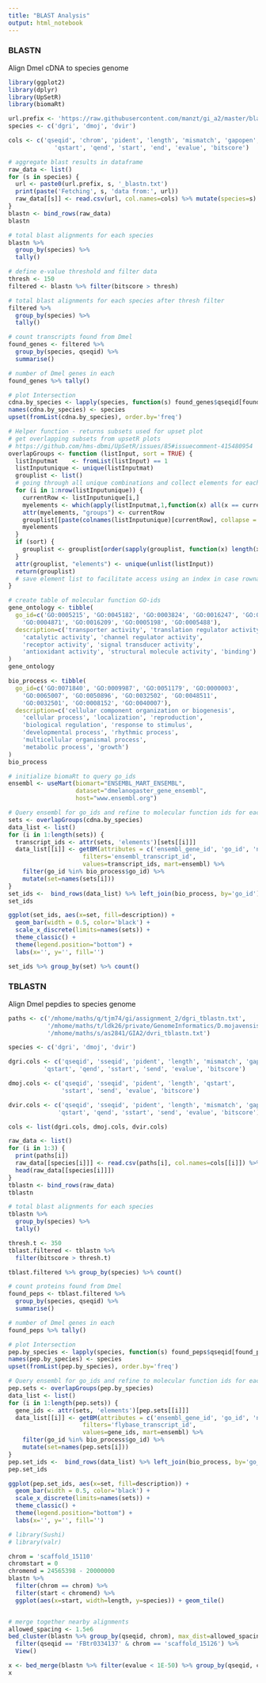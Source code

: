 ```yaml
---
title: "BLAST Analysis"
output: html_notebook
---
```


### BLASTN
Align Dmel cDNA to species genome
```r
library(ggplot2)
library(dplyr)
library(UpSetR)
library(biomaRt)

url.prefix <- 'https://raw.githubusercontent.com/manzt/gi_a2/master/blastn-results/'
species <- c('dgri', 'dmoj', 'dvir')

cols <- c('qseqid', 'chrom', 'pident', 'length', 'mismatch', 'gapopen', 
             'qstart', 'qend', 'start', 'end', 'evalue', 'bitscore')

# aggregate blast results in dataframe
raw_data <- list()
for (s in species) {
  url <- paste0(url.prefix, s, '_blastn.txt')
  print(paste('Fetching', s, 'data from:', url))
  raw_data[[s]] <- read.csv(url, col.names=cols) %>% mutate(species=s)
}
blastn <- bind_rows(raw_data)
blastn
```
```r
# total blast alignments for each species
blastn %>% 
  group_by(species) %>% 
  tally()
```
```r
# define e-value threshold and filter data
thresh <- 150
filtered <- blastn %>% filter(bitscore > thresh)

# total blast alignments for each species after thresh filter
filtered %>% 
  group_by(species) %>% 
  tally()
```

```r
# count transcripts found from Dmel 
found_genes <- filtered %>%
  group_by(species, qseqid) %>%
  summarise()

# number of Dmel genes in each
found_genes %>% tally()
```
```r
# plot Intersection
cdna.by_species <- lapply(species, function(s) found_genes$qseqid[found_genes$species == s])
names(cdna.by_species) <- species
upset(fromList(cdna.by_species), order.by='freq')
```

```r
# Helper function - returns subsets used for upset plot
# get overlapping subsets from upsetR plots
# https://github.com/hms-dbmi/UpSetR/issues/85#issuecomment-415480954
overlapGroups <- function (listInput, sort = TRUE) {
  listInputmat    <- fromList(listInput) == 1
  listInputunique <- unique(listInputmat)
  grouplist <- list()
  # going through all unique combinations and collect elements for each in a list
  for (i in 1:nrow(listInputunique)) {
    currentRow <- listInputunique[i,]
    myelements <- which(apply(listInputmat,1,function(x) all(x == currentRow)))
    attr(myelements, "groups") <- currentRow
    grouplist[[paste(colnames(listInputunique)[currentRow], collapse = ":")]] <- myelements
    myelements
  }
  if (sort) {
    grouplist <- grouplist[order(sapply(grouplist, function(x) length(x)), decreasing = TRUE)]
  }
  attr(grouplist, "elements") <- unique(unlist(listInput))
  return(grouplist)
  # save element list to facilitate access using an index in case rownames are not named
}
```

```r
# create table of molecular function GO-ids 
gene_ontology <- tibble(
  go_id=c('GO:0005215', 'GO:0045182', 'GO:0003824', 'GO:0016247', 'GO:0004872', 
    'GO:0004871', 'GO:0016209', 'GO:0005198', 'GO:0005488'),
  description=c('transporter activity', 'translation regulator activity', 
    'catalytic activity', 'channel regulator activity', 
    'receptor activity', 'signal transducer activity', 
    'antioxidant activity', 'structural molecule activity', 'binding')
)
gene_ontology
```
```r
bio_process <- tibble(
  go_id=c('GO:0071840', 'GO:0009987', 'GO:0051179', 'GO:0000003',
    'GO:0065007', 'GO:0050896', 'GO:0032502', 'GO:0048511', 
    'GO:0032501', 'GO:0008152', 'GO:0040007'),
  description=c('cellular component organization or biogenesis',
    'cellular process', 'localization', 'reproduction', 
    'biological regulation', 'response to stimulus',
    'developmental process', 'rhythmic process', 
    'multicellular organismal process', 
    'metabolic process', 'growth')
)
bio_process
```

```r
# initialize biomaRt to query go_ids
ensembl <- useMart(biomart="ENSEMBL_MART_ENSEMBL", 
                   dataset="dmelanogaster_gene_ensembl", 
                   host="www.ensembl.org")
```

```r
# Query ensembl for go_ids and refine to molecular function ids for each set
sets <- overlapGroups(cdna.by_species)
data_list <- list()
for (i in 1:length(sets)) {
  transcript_ids <- attr(sets, 'elements')[sets[[i]]]
  data_list[[i]] <- getBM(attributes = c('ensembl_gene_id', 'go_id', 'namespace_1003'),
                     filters='ensembl_transcript_id',
                     values=transcript_ids, mart=ensembl) %>% 
    filter(go_id %in% bio_process$go_id) %>% 
    mutate(set=names(sets[i]))
}
set_ids <-  bind_rows(data_list) %>% left_join(bio_process, by='go_id') 
set_ids
```

```r
ggplot(set_ids, aes(x=set, fill=description)) + 
  geom_bar(width = 0.5, color='black') + 
  scale_x_discrete(limits=names(sets)) + 
  theme_classic() + 
  theme(legend.position="bottom") + 
  labs(x='', y='', fill='')
```

```r
set_ids %>% group_by(set) %>% count()
```

### TBLASTN
Align Dmel pepdies to species genome
```r
paths <- c('/mhome/maths/q/tjm74/gi/assignment_2/dgri_tblastn.txt',
           '/mhome/maths/t/ldk26/private/GenomeInformatics/D.mojavensis/result_tblastn2.out',
           '/mhome/maths/s/as2841/GIA2/dvri_tblastn.txt')

species <- c('dgri', 'dmoj', 'dvir')

dgri.cols <- c('qseqid', 'sseqid', 'pident', 'length', 'mismatch', 'gapopen', 
          'qstart', 'qend', 'sstart', 'send', 'evalue', 'bitscore')

dmoj.cols <- c('qseqid', 'sseqid', 'pident', 'length', 'qstart', 
               'sstart', 'send', 'evalue', 'bitscore')

dvir.cols <- c('qseqid', 'sseqid', 'pident', 'length', 'mismatch', 'gapopen', 
              'qstart', 'qend', 'sstart', 'send', 'evalue', 'bitscore')

cols <- list(dgri.cols, dmoj.cols, dvir.cols)

raw_data <- list()
for (i in 1:3) {
  print(paths[i])
  raw_data[[species[i]]] <- read.csv(paths[i], col.names=cols[[i]]) %>% mutate(species=species[i])
  head(raw_data[[species[i]]])
}
tblastn <- bind_rows(raw_data)
tblastn
```

```r
# total blast alignments for each species
tblastn %>% 
  group_by(species) %>% 
  tally()
```

```r
thresh.t <- 350
tblast.filtered <- tblastn %>%
  filter(bitscore > thresh.t)

tblast.filtered %>% group_by(species) %>% count()
```

```r
# count proteins found from Dmel 
found_peps <- tblast.filtered %>%
  group_by(species, qseqid) %>%
  summarise()

# number of Dmel genes in each
found_peps %>% tally()
```

```r
# plot Intersection
pep.by_species <- lapply(species, function(s) found_peps$qseqid[found_peps$species == s])
names(pep.by_species) <- species
upset(fromList(pep.by_species), order.by='freq')
```


```r
# Query ensembl for go_ids and refine to molecular function ids for each set
pep.sets <- overlapGroups(pep.by_species)
data_list <- list()
for (i in 1:length(pep.sets)) {
  gene_ids <- attr(sets, 'elements')[pep.sets[[i]]]
  data_list[[i]] <- getBM(attributes = c('ensembl_gene_id', 'go_id', 'namespace_1003'),
                     filters='flybase_transcript_id',
                     values=gene_ids, mart=ensembl) %>% 
    filter(go_id %in% bio_process$go_id) %>% 
    mutate(set=names(pep.sets[i]))
}
pep.set_ids <-  bind_rows(data_list) %>% left_join(bio_process, by='go_id') 
pep.set_ids
```

```r
ggplot(pep.set_ids, aes(x=set, fill=description)) + 
  geom_bar(width = 0.5, color='black') + 
  scale_x_discrete(limits=names(sets)) + 
  theme_classic() + 
  theme(legend.position="bottom") + 
  labs(x='', y='', fill='')
```



```r
# library(Sushi)
# library(valr)

chrom = 'scaffold_15110'
chromstart = 0
chromend = 24565398 - 20000000
blastn %>%
  filter(chrom == chrom) %>%
  filter(start < chromend) %>%
  ggplot(aes(x=start, width=length, y=species)) + geom_tile()


# merge together nearby alignments
allowed_spacing <- 1.5e6
bed_cluster(blastn %>% group_by(qseqid, chrom), max_dist=allowed_spacing) %>% 
  filter(qseqid == 'FBtr0334137' & chrom == 'scaffold_15126') %>%
  View()

x <- bed_merge(blastn %>% filter(evalue < 1E-50) %>% group_by(qseqid, chrom, species), max_dist=allowed_spacing)
x
```
